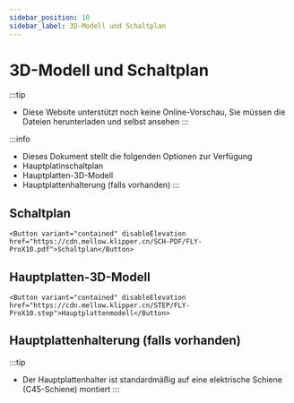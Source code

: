 ```yaml
---
sidebar_position: 10
sidebar_label: 3D-Modell und Schaltplan
---
```




# 3D-Modell und Schaltplan


:::tip
* Diese Website unterstützt noch keine Online-Vorschau, Sie müssen die Dateien herunterladen und selbst ansehen
:::

:::info
* Dieses Dokument stellt die folgenden Optionen zur Verfügung
* Hauptplatinschaltplan
* Hauptplatten-3D-Modell
* Hauptplattenhalterung (falls vorhanden)
:::

## Schaltplan

    <Button variant="contained" disableElevation href="https://cdn.mellow.klipper.cn/SCH-PDF/FLY-ProX10.pdf">Schaltplan</Button>


## Hauptplatten-3D-Modell

    <Button variant="contained" disableElevation href="https://cdn.mellow.klipper.cn/STEP/FLY-ProX10.step">Hauptplattenmodell</Button>


## Hauptplattenhalterung (falls vorhanden)

:::tip
* Der Hauptplattenhalter ist standardmäßig auf eine elektrische Schiene (C45-Schiene) montiert
:::